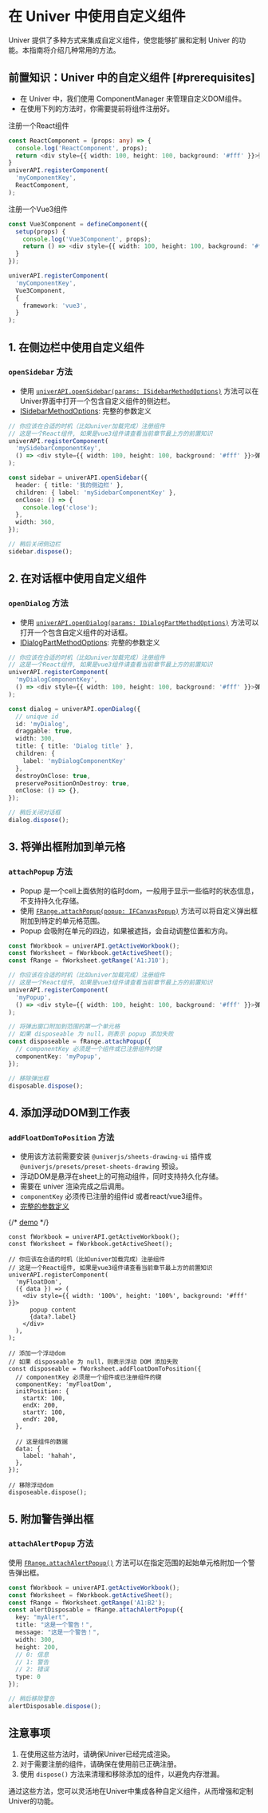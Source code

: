 
# 在 Univer 中使用自定义组件

Univer 提供了多种方式来集成自定义组件，使您能够扩展和定制 Univer 的功能。本指南将介绍几种常用的方法。

## 前置知识：Univer 中的自定义组件 [#prerequisites]

* 在 Univer 中，我们使用 ComponentManager 来管理自定义DOM组件。
* 在使用下列的方法时，你需要提前将组件注册好。

注册一个React组件

```typescript
const ReactComponent = (props: any) => {
  console.log('ReactComponent', props);
  return <div style={{ width: 100, height: 100, background: '#fff' }}>弹出内容</div>
}
univerAPI.registerComponent(
  'myComponentKey',
  ReactComponent,
);
```

注册一个Vue3组件

```typescript
const Vue3Component = defineComponent({
  setup(props) {
    console.log('Vue3Component', props);
    return () => <div style={{ width: 100, height: 100, background: '#fff' }}>弹出内容</div>
  }
});

univerAPI.registerComponent(
  'myComponentKey',
  Vue3Component,
  {
    framework: 'vue3',
  }
);
```

## 1. 在侧边栏中使用自定义组件

### `openSidebar` 方法 <VersionBadge version="0.3.0+" />

* 使用 [`univerAPI.openSidebar(params: ISidebarMethodOptions)`](https://reference.univer.ai/zh-CN/classes/FUniver#opensidebar) 方法可以在Univer界面中打开一个包含自定义组件的侧边栏。
* [ISidebarMethodOptions](https://github.com/dream-num/univer/blob/dev/packages/ui/src/views/components/sidebar/Sidebar.tsx#L26-L39): 完整的参数定义

```typescript
// 你应该在合适的时机（比如univer加载完成）注册组件
// 这是一个React组件, 如果是vue3组件请查看当前章节最上方的前置知识
univerAPI.registerComponent(
  'mySidebarComponentKey',
  () => <div style={{ width: 100, height: 100, background: '#fff' }}>弹出内容</div>
);

const sidebar = univerAPI.openSidebar({
  header: { title: '我的侧边栏' },
  children: { label: 'mySidebarComponentKey' },
  onClose: () => {
    console.log('close');
  },
  width: 360,
});

// 稍后关闭侧边栏
sidebar.dispose();
```

## 2. 在对话框中使用自定义组件

### `openDialog` 方法 <VersionBadge version="0.3.0+" />

* 使用 [`univerAPI.openDialog(params: IDialogPartMethodOptions)`](https://reference.univer.ai/zh-CN/classes/FUniver#opendialog) 方法可以打开一个包含自定义组件的对话框。
* [IDialogPartMethodOptions](https://github.com/dream-num/univer/blob/dev/packages/ui/src/views/components/dialog-part/interface.ts#L21-L27): 完整的参数定义

```typescript
// 你应该在合适的时机（比如univer加载完成）注册组件
// 这是一个React组件, 如果是vue3组件请查看当前章节最上方的前置知识
univerAPI.registerComponent(
  'myDialogComponentKey',
  () => <div style={{ width: 100, height: 100, background: '#fff' }}>弹出内容</div>
);

const dialog = univerAPI.openDialog({
  // unique id
  id: 'myDialog',
  draggable: true,
  width: 300,
  title: { title: 'Dialog title' },
  children: { 
    label: 'myDialogComponentKey'
  },
  destroyOnClose: true,
  preservePositionOnDestroy: true,
  onClose: () => {},
});

// 稍后关闭对话框
dialog.dispose();
```

## 3. 将弹出框附加到单元格 <VersionBadge version="0.2.10+" />

### `attachPopup` 方法

* Popup 是一个cell上面依附的临时dom，一般用于显示一些临时的状态信息，不支持持久化存储。
* 使用 [`FRange.attachPopup(popup: IFCanvasPopup)`](https://reference.univer.ai/zh-CN/classes/FRange#attachpopup) 方法可以将自定义弹出框附加到特定的单元格范围。
* Popup 会吸附在单元的四边，如果被遮挡，会自动调整位置和方向。

```typescript
const fWorkbook = univerAPI.getActiveWorkbook();
const fWorksheet = fWorkbook.getActiveSheet();
const fRange = fWorksheet.getRange('A1:J10');

// 你应该在合适的时机（比如univer加载完成）注册组件
// 这是一个React组件, 如果是vue3组件请查看当前章节最上方的前置知识
univerAPI.registerComponent(
  'myPopup',
  () => <div style={{ width: 100, height: 100, background: '#fff' }}>弹出内容</div>
);

// 将弹出窗口附加到范围的第一个单元格
// 如果 disposeable 为 null，则表示 popup 添加失败
const disposeable = fRange.attachPopup({
  // componentKey 必须是一个组件或已注册组件的键
  componentKey: 'myPopup',
});

// 移除弹出框
disposable.dispose();
```

## 4. 添加浮动DOM到工作表 <VersionBadge version="0.2.10+" />

### `addFloatDomToPosition` 方法

* 使用该方法前需要安装 `@univerjs/sheets-drawing-ui` 插件或 `@univerjs/presets/preset-sheets-drawing` 预设。
* 浮动DOM是悬浮在sheet上的可拖动组件，同时支持持久化存储。
* 需要在 univer 渲染完成之后调用。
* `componentKey` 必须传已注册的组件id 或者react/vue3组件。
* [完整的参数定义](https://github.com/dream-num/univer/blob/dev/packages/sheets-drawing-ui/src/facade/f-worksheet.ts#L32)

{/* [demo](https://stackblitz.com/edit/awesome-univer-sheets-vite-demo-fqsu99?file=package.json,src%2Fmain.tsx) */}

```tsx
const fWorkbook = univerAPI.getActiveWorkbook();
const fWorksheet = fWorkbook.getActiveSheet();

// 你应该在合适的时机（比如univer加载完成）注册组件
// 这是一个React组件, 如果是vue3组件请查看当前章节最上方的前置知识
univerAPI.registerComponent(
  'myFloatDom',
  ({ data }) => (
    <div style={{ width: '100%', height: '100%', background: '#fff' }}>
      popup content
      {data?.label}
    </div>
  ),
);

// 添加一个浮动dom
// 如果 disposeable 为 null，则表示浮动 DOM 添加失败
const disposeable = fWorksheet.addFloatDomToPosition({
  // componentKey 必须是一个组件或已注册组件的键
  componentKey: 'myFloatDom',
  initPosition: {
    startX: 100,
    endX: 200,
    startY: 100,
    endY: 200,
  },

  // 这是组件的数据
  data: {
    label: 'hahah',
  },
});

// 移除浮动dom
disposeable.dispose();
```

## 5. 附加警告弹出框 <VersionBadge version="0.3.0+" />

### `attachAlertPopup` 方法

使用 [`FRange.attachAlertPopup()`](https://reference.univer.ai/zh-CN/classes/FRange#attachalertpopup) 方法可以在指定范围的起始单元格附加一个警告弹出框。

```typescript
const fWorkbook = univerAPI.getActiveWorkbook();
const fWorksheet = fWorkbook.getActiveSheet();
const fRange = fWorksheet.getRange('A1:B2');
const alertDisposable = fRange.attachAlertPopup({
  key: "myAlert",
  title: "这是一个警告！",
  message: "这是一个警告！",
  width: 300,
  height: 200,
  // 0: 信息
  // 1: 警告
  // 2: 错误
  type: 0
});

// 稍后移除警告
alertDisposable.dispose();
```

## 注意事项

1. 在使用这些方法时，请确保Univer已经完成渲染。
2. 对于需要注册的组件，请确保在使用前已正确注册。
3. 使用 `dispose()` 方法来清理和移除添加的组件，以避免内存泄漏。

通过这些方法，您可以灵活地在Univer中集成各种自定义组件，从而增强和定制Univer的功能。

